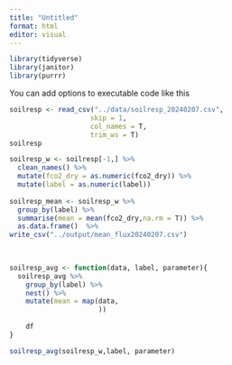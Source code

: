 ```yaml
---
title: "Untitled"
format: html
editor: visual
---
```



```r
library(tidyverse)
library(janitor)
library(purrr)
```

You can add options to executable code like this

```r
soilresp <- read_csv("../data/soilresp_20240207.csv",
                    skip = 1, 
                    col_names = T,
                    trim_ws = T)
soilresp
```

```r
soilresp_w <- soilresp[-1,] %>% 
  clean_names() %>% 
  mutate(fco2_dry = as.numeric(fco2_dry)) %>% 
  mutate(label = as.numeric(label))
  
soilresp_mean <- soilresp_w %>% 
  group_by(label) %>% 
  summarise(mean = mean(fco2_dry,na.rm = T)) %>% 
  as.data.frame()  %>% 
write_csv("../output/mean_flux20240207.csv")
  
  

```
```r
soilresp_avg <- function(data, label, parameter){
  soilresp_avg %>% 
    group_by(label) %>% 
    nest() %>% 
    mutate(mean = map(data,
                      ))
    
    df
}

soilresp_avg(soilresp_w,label, parameter)
```

